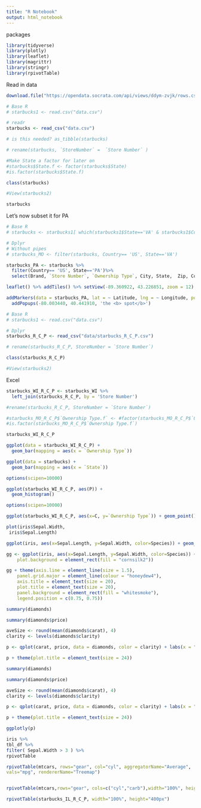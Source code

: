 ```yaml
---
title: "R Notebook"
output: html_notebook
---
```


packages
```r
library(tidyverse)
library(plotly)
library(leaflet) 
library(magrittr)
library(stringr)
library(rpivotTable)
```

Read in data
```r
download.file("https://opendata.socrata.com/api/views/ddym-zvjk/rows.csv?accessType=DOWNLOAD",destfile="data.csv",method="libcurl")

# Base R
# starbucks1 <- read.csv("data.csv")

# readr
starbucks <- read_csv("data.csv")

# is this needed? as_tibble(starbucks)

# rename(starbucks, `StoreNumber` =  `Store Number` )

#Make State a factor for later on
#starbucks$State.f <- factor(starbucks$State)
#is.factor(starbucks$State.f)

class(starbucks)

#View(starbucks2)

starbucks


```

Let's now subset it for PA
```r

# Base R
# starbucks <- starbucks1[ which(starbucks1$State=='VA' & starbucks1$Country== 'US'), ]

# Dplyr
# Without pipes
# starbucks_MO <- filter(starbucks, Country== 'US', State=='VA')

starbucks_PA <- starbucks %>%
  filter(Country== 'US', State=='PA')%>% 
  select(Brand, `Store Number`, `Ownership Type`, City,	State,	Zip, Country, Coordinates,	Latitude,	Longitude, Name)

```

```r

leaflet() %>% addTiles() %>% setView(-89.360922, 43.226851, zoom = 12) %>% 

addMarkers(data = starbucks_PA, lat = ~ Latitude, lng = ~ Longitude, popup = starbucks_PA$Name) %>%
  addPopups(-80.003440, 40.441910, 'the <b> spot</b>')

```


```r
# Base R
# starbucks1 <- read.csv("data.csv")

# Dplyr
starbucks_R_C_P <- read_csv("data/starbucks_R_C_P.csv")

# rename(starbucks_R_C_P, StoreNumber = `Store Number`)

class(starbucks_R_C_P)

#View(starbucks2)

```
Excel
```r
starbucks_WI_R_C_P <- starbucks_WI %>%
  left_join(starbucks_R_C_P, by = 'Store Number')

#rename(starbucks_R_C_P, StoreNumber = `Store Number`)

#starbucks_MO_R_C_P$`Ownership Type.f` <- #factor(starbucks_MO_R_C_P$`Ownership Type`)
#is.factor(starbucks_MO_R_C_P$`Ownership Type.f`)

starbucks_WI_R_C_P

```



```r
ggplot(data = starbucks_WI_R_C_P) +
  geom_bar(mapping = aes(x = `Ownership Type`))
```


```r

ggplot(data = starbucks) +
  geom_bar(mapping = aes(x = `State`))
```

```r

options(scipen=10000)

ggplot(starbucks_WI_R_C_P, aes(P)) + 
  geom_histogram()

```

```r

options(scipen=10000)

ggplot(starbucks_WI_R_C_P, aes(x=C, y=`Ownership Type`)) + geom_point()

```


```r
plot(iris$Sepal.Width, 
 iris$Sepal.Length)
```

```r
ggplot(iris, aes(x=Sepal.Length, y=Sepal.Width, color=Species)) + geom_point() + stat_smooth(method="lm")
```

```r
gg <- ggplot(iris, aes(x=Sepal.Length, y=Sepal.Width, color=Species)) + geom_point() + stat_smooth(method="lm") + theme(panel.background = element_rect(fill = "lightcyan"), 
    plot.background = element_rect(fill = "cornsilk2"))

gg + theme(axis.line = element_line(size = 1.5), 
    panel.grid.major = element_line(colour = "honeydew4"), 
    axis.title = element_text(size = 20), 
    plot.title = element_text(size = 20), 
    panel.background = element_rect(fill = "whitesmoke"), 
    legend.position = c(0.75, 0.75))
```

```r
summary(diamonds)

summary(diamonds$price)

aveSize <- round(mean(diamonds$carat), 4)
clarity <- levels(diamonds$clarity)

p <- qplot(carat, price, data = diamonds, color = clarity) + labs(x = "Carat", y = "Price") + labs(title = "Diamond Pricing")

p + theme(plot.title = element_text(size = 24))
```

```r


summary(diamonds)

summary(diamonds$price)

aveSize <- round(mean(diamonds$carat), 4)
clarity <- levels(diamonds$clarity)

p <- qplot(carat, price, data = diamonds, color = clarity) + labs(x = "Carat", y = "Price") + labs(title = "Diamond Pricing")

p + theme(plot.title = element_text(size = 24))

ggplotly(p)

```


```r

iris %>%
tbl_df %>%
filter( Sepal.Width > 3 ) %>%
rpivotTable

rpivotTable(mtcars, rows="gear", col="cyl", aggregatorName="Average", 
vals="mpg", rendererName="Treemap")


rpivotTable(mtcars,rows="gear", cols=c("cyl","carb"),width="100%", height="400px")

```

```r

rpivotTable(starbucks_IL_R_C_P, width="100%", height="400px")

```
